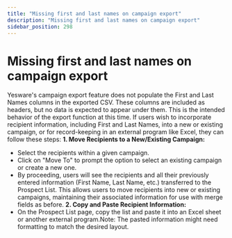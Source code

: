 ```yaml
---
title: "Missing first and last names on campaign export"
description: "Missing first and last names on campaign export"
sidebar_position: 298
---
```


# Missing first and last names on campaign export

Yesware's campaign export feature does not populate the First and Last Names columns in the exported CSV. These columns are included as headers, but no data is expected to appear under them. This is the intended behavior of the export function at this time.
If users wish to incorporate recipient information, including First and Last Names, into a new or existing campaign, or for record-keeping in an external program like Excel, they can follow these steps:
**1. Move Recipients to a New/Existing Campaign:**
- Select the recipients within a given campaign.
- Click on "Move To" to prompt the option to select an existing campaign or create a new one.
- By proceeding, users will see the recipients and all their previously entered information (First Name, Last Name, etc.) transferred to the Prospect List.
This allows users to move recipients into new or existing campaigns, maintaining their associated information for use with merge fields as before. 
**2. Copy and Paste Recipient Information:**
- On the Prospect List page, copy the list and paste it into an Excel sheet or another external program.Note: The pasted information might need formatting to match the desired layout.